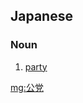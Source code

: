 ==Japanese==
{{ja-kanjitab|公|党}}

===Noun===
{{ja-noun|こうとう}}

# {{lb|ja|politics|sort=こうとう}} [[party]]

[[mg:公党]]